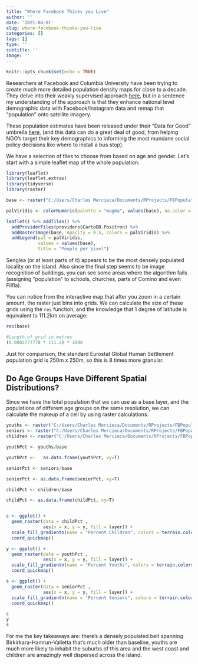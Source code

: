 ```yaml
---
title: "Where Facebook Thinks you Live"
author: ''
date: '2021-04-01'
slug: where-facebook-thinks-you-live
categories: []
tags: []
type: ''
subtitle: ''
image: ''
---
```



```r
knitr::opts_chunk$set(echo = TRUE)
```

Researchers at Facebook and Columbia University have been trying to create much more detailed population density maps for close to a decade. They delve into their weakly supervised approach [here](https://ai.facebook.com/blog/mapping-the-world-to-help-aid-workers-with-weakly-semi-supervised-learning), but in a sentence my understanding of the approach is that they enhance national level demographic data with Facebook/Instagram data and remap that "population" onto satellite imagery.

These population estimates have been released under their "Data for Good" umbrella [here](https://data.humdata.org/search?organization=facebook&q=%22high%20resolution%20population%20density%22), (and this data can do a great deal of good, from helping NGO's target their key demographics to informing the most mundane social policy decisions like where to install a bus stop).

We have a selection of files to choose from based on age and gender. Let's start with a simple leaflet map of the whole population:

```r
library(leaflet)
library(leaflet.extras)
library(tidyverse)
library(raster)

base <- raster("C:/Users/Charles Mercieca/Documents/RProjects/FBPopulation/Input/population_mlt_2019-07-01.tif")

palViridis <- colorNumeric(palette = "magma", values(base), na.color = "transparent")

leaflet() %>% addTiles() %>%
  addProviderTiles(providers$CartoDB.Positron) %>% 
  addRasterImage(base, opacity = 0.5, colors = palViridis) %>% 
  addLegend(pal = palViridis, 
            values = values(base),
            title = "People per pixel")
```

Senglea (or at least parts of it) appears to be the most densely populated locality on the island. Also since the final step seems to be image recognition of buildings, you can see some areas where the algorithm fails (assigning "population" to schools, churches, parts of Comino and even Filfla).

You can notice from the interactive map that after you zoom in a certain amount, the raster just bins into grids. We can calculate the size of these grids using the `res` function, and the knowledge that 1 degree of latitude is equivalent to 111.2km on average:

```r

res(base)

#Length of grid in metres
(0.0002777778 * 111.2) * 1000
```

Just for comparison, the standard Eurostat Global Human Settlement population grid is 250m x 250m, so this is 8 times more granular.

## Do Age Groups Have Different Spatial Distributions?

Since we have the total population that we can use as a base layer, and the populations of different age groups on the same resolution, we can calculate the makeup of a cell by using raster calculations.

```r
youths <- raster("C:/Users/Charles Mercieca/Documents/RProjects/FBPopulation/Input/MLT_youth_15_24.tif")
seniors <- raster("C:/Users/Charles Mercieca/Documents/RProjects/FBPopulation/Input/MLT_elderly_60_plus.tif")
children <- raster("C:/Users/Charles Mercieca/Documents/RProjects/FBPopulation/Input/MLT_children_under_five.tif")

youthPct <- youths/base

youthPct <-   as.data.frame(youthPct, xy=T)

seniorPct <- seniors/base

seniorPct <- as.data.frame(seniorPct, xy=T)

childPct <- children/base

childPct <- as.data.frame(childPct, xy=T)


c <- ggplot() +
  geom_raster(data = childPct , 
              aes(x = x, y = y, fill = layer)) + 
  scale_fill_gradientn(name = "Percent Children", colors = terrain.colors(10))+
  coord_quickmap()

y <- ggplot() +
  geom_raster(data = youthPct , 
              aes(x = x, y = y, fill = layer)) + 
  scale_fill_gradientn(name = "Percent Youths", colors = terrain.colors(10))+
  coord_quickmap()

s <- ggplot() +
  geom_raster(data = seniorPct , 
              aes(x = x, y = y, fill = layer)) + 
  scale_fill_gradientn(name = "Percent Seniors", colors = terrain.colors(10))+
  coord_quickmap()

c
y
s
```

For me the key takeaways are: there's a densely populated belt spanning Birkirkara-Hamrun-Valletta that's much older than baseline, youths are much more likely to inhabit the suburbs of this area and the west coast and children are amazingly well dispersed across the island.
